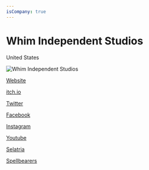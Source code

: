 ```yaml
---
isCompany: true
---
```


# Whim Independent Studios

<Location>

United States

</Location>

![Whim Independent Studios](https://www.whimindie.com/wp-content/uploads/2020/06/Splash1.png)

<Website>

[Website](https://www.whimindie.com/)

[itch.io](https://whimindie.itch.io/)

[Twitter](https://twitter.com/whimindie)

[Facebook](https://facebook.com/whimindie)

[Instagram](https://instagram.com/whimindie)

[Youtube](https://www.youtube.com/channel/UCsCbwo_xHNDcGKsYftyCu5A/)

</Website>

<Games>

[Selatria](https://www.selatria.com)

[Spellbearers](https://www.spellbearers.com)

</Games>

